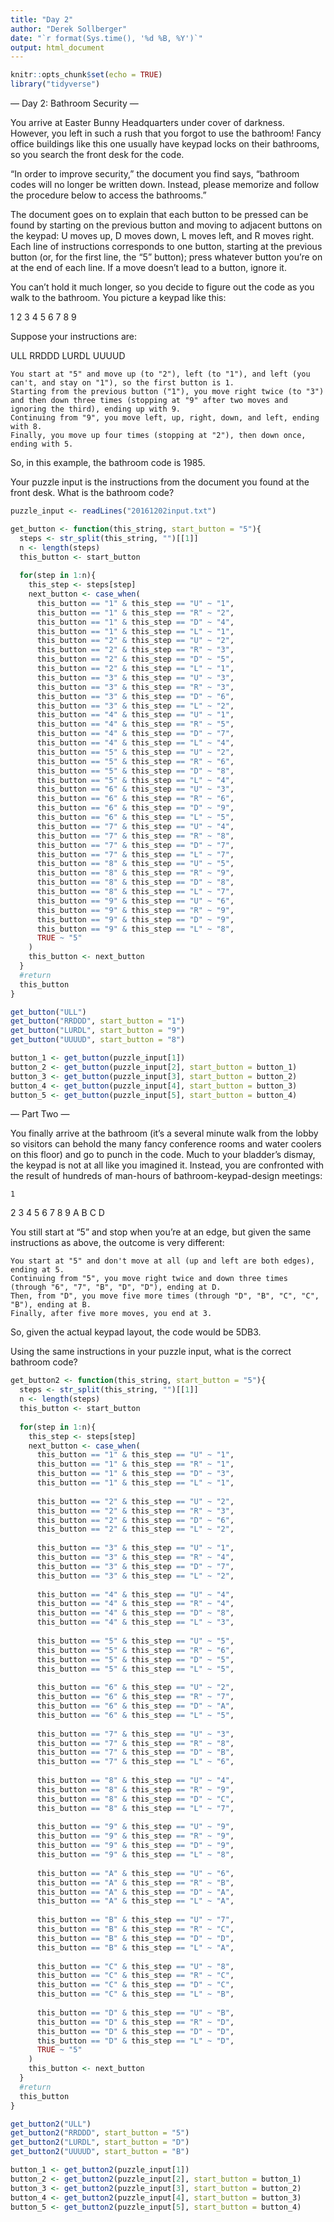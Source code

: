 ```yaml
---
title: "Day 2"
author: "Derek Sollberger"
date: "`r format(Sys.time(), '%d %B, %Y')`"
output: html_document
---
```


```r
knitr::opts_chunk$set(echo = TRUE)
library("tidyverse")
```

--- Day 2: Bathroom Security ---

You arrive at Easter Bunny Headquarters under cover of darkness. However, you left in such a rush that you forgot to use the bathroom! Fancy office buildings like this one usually have keypad locks on their bathrooms, so you search the front desk for the code.

"In order to improve security," the document you find says, "bathroom codes will no longer be written down. Instead, please memorize and follow the procedure below to access the bathrooms."

The document goes on to explain that each button to be pressed can be found by starting on the previous button and moving to adjacent buttons on the keypad: U moves up, D moves down, L moves left, and R moves right. Each line of instructions corresponds to one button, starting at the previous button (or, for the first line, the "5" button); press whatever button you're on at the end of each line. If a move doesn't lead to a button, ignore it.

You can't hold it much longer, so you decide to figure out the code as you walk to the bathroom. You picture a keypad like this:

1 2 3
4 5 6
7 8 9

Suppose your instructions are:

ULL
RRDDD
LURDL
UUUUD

    You start at "5" and move up (to "2"), left (to "1"), and left (you can't, and stay on "1"), so the first button is 1.
    Starting from the previous button ("1"), you move right twice (to "3") and then down three times (stopping at "9" after two moves and ignoring the third), ending up with 9.
    Continuing from "9", you move left, up, right, down, and left, ending with 8.
    Finally, you move up four times (stopping at "2"), then down once, ending with 5.

So, in this example, the bathroom code is 1985.

Your puzzle input is the instructions from the document you found at the front desk. What is the bathroom code?

```r
puzzle_input <- readLines("20161202input.txt")
```

```r
get_button <- function(this_string, start_button = "5"){
  steps <- str_split(this_string, "")[[1]]
  n <- length(steps)
  this_button <- start_button
  
  for(step in 1:n){
    this_step <- steps[step]
    next_button <- case_when(
      this_button == "1" & this_step == "U" ~ "1",
      this_button == "1" & this_step == "R" ~ "2",
      this_button == "1" & this_step == "D" ~ "4",
      this_button == "1" & this_step == "L" ~ "1",
      this_button == "2" & this_step == "U" ~ "2",
      this_button == "2" & this_step == "R" ~ "3",
      this_button == "2" & this_step == "D" ~ "5",
      this_button == "2" & this_step == "L" ~ "1",
      this_button == "3" & this_step == "U" ~ "3",
      this_button == "3" & this_step == "R" ~ "3",
      this_button == "3" & this_step == "D" ~ "6",
      this_button == "3" & this_step == "L" ~ "2",
      this_button == "4" & this_step == "U" ~ "1",
      this_button == "4" & this_step == "R" ~ "5",
      this_button == "4" & this_step == "D" ~ "7",
      this_button == "4" & this_step == "L" ~ "4",
      this_button == "5" & this_step == "U" ~ "2",
      this_button == "5" & this_step == "R" ~ "6",
      this_button == "5" & this_step == "D" ~ "8",
      this_button == "5" & this_step == "L" ~ "4",
      this_button == "6" & this_step == "U" ~ "3",
      this_button == "6" & this_step == "R" ~ "6",
      this_button == "6" & this_step == "D" ~ "9",
      this_button == "6" & this_step == "L" ~ "5",
      this_button == "7" & this_step == "U" ~ "4",
      this_button == "7" & this_step == "R" ~ "8",
      this_button == "7" & this_step == "D" ~ "7",
      this_button == "7" & this_step == "L" ~ "7",
      this_button == "8" & this_step == "U" ~ "5",
      this_button == "8" & this_step == "R" ~ "9",
      this_button == "8" & this_step == "D" ~ "8",
      this_button == "8" & this_step == "L" ~ "7",
      this_button == "9" & this_step == "U" ~ "6",
      this_button == "9" & this_step == "R" ~ "9",
      this_button == "9" & this_step == "D" ~ "9",
      this_button == "9" & this_step == "L" ~ "8",
      TRUE ~ "5"
    )
    this_button <- next_button
  }
  #return
  this_button
}

get_button("ULL")
get_button("RRDDD", start_button = "1")
get_button("LURDL", start_button = "9")
get_button("UUUUD", start_button = "8")
```
```r
button_1 <- get_button(puzzle_input[1])
button_2 <- get_button(puzzle_input[2], start_button = button_1)
button_3 <- get_button(puzzle_input[3], start_button = button_2)
button_4 <- get_button(puzzle_input[4], start_button = button_3)
button_5 <- get_button(puzzle_input[5], start_button = button_4)
```

--- Part Two ---

You finally arrive at the bathroom (it's a several minute walk from the lobby so visitors can behold the many fancy conference rooms and water coolers on this floor) and go to punch in the code. Much to your bladder's dismay, the keypad is not at all like you imagined it. Instead, you are confronted with the result of hundreds of man-hours of bathroom-keypad-design meetings:

    1
  2 3 4
5 6 7 8 9
  A B C
    D

You still start at "5" and stop when you're at an edge, but given the same instructions as above, the outcome is very different:

    You start at "5" and don't move at all (up and left are both edges), ending at 5.
    Continuing from "5", you move right twice and down three times (through "6", "7", "B", "D", "D"), ending at D.
    Then, from "D", you move five more times (through "D", "B", "C", "C", "B"), ending at B.
    Finally, after five more moves, you end at 3.

So, given the actual keypad layout, the code would be 5DB3.

Using the same instructions in your puzzle input, what is the correct bathroom code?

```r
get_button2 <- function(this_string, start_button = "5"){
  steps <- str_split(this_string, "")[[1]]
  n <- length(steps)
  this_button <- start_button
  
  for(step in 1:n){
    this_step <- steps[step]
    next_button <- case_when(
      this_button == "1" & this_step == "U" ~ "1",
      this_button == "1" & this_step == "R" ~ "1",
      this_button == "1" & this_step == "D" ~ "3",
      this_button == "1" & this_step == "L" ~ "1",
      
      this_button == "2" & this_step == "U" ~ "2",
      this_button == "2" & this_step == "R" ~ "3",
      this_button == "2" & this_step == "D" ~ "6",
      this_button == "2" & this_step == "L" ~ "2",
      
      this_button == "3" & this_step == "U" ~ "1",
      this_button == "3" & this_step == "R" ~ "4",
      this_button == "3" & this_step == "D" ~ "7",
      this_button == "3" & this_step == "L" ~ "2",
      
      this_button == "4" & this_step == "U" ~ "4",
      this_button == "4" & this_step == "R" ~ "4",
      this_button == "4" & this_step == "D" ~ "8",
      this_button == "4" & this_step == "L" ~ "3",
      
      this_button == "5" & this_step == "U" ~ "5",
      this_button == "5" & this_step == "R" ~ "6",
      this_button == "5" & this_step == "D" ~ "5",
      this_button == "5" & this_step == "L" ~ "5",
      
      this_button == "6" & this_step == "U" ~ "2",
      this_button == "6" & this_step == "R" ~ "7",
      this_button == "6" & this_step == "D" ~ "A",
      this_button == "6" & this_step == "L" ~ "5",
      
      this_button == "7" & this_step == "U" ~ "3",
      this_button == "7" & this_step == "R" ~ "8",
      this_button == "7" & this_step == "D" ~ "B",
      this_button == "7" & this_step == "L" ~ "6",
      
      this_button == "8" & this_step == "U" ~ "4",
      this_button == "8" & this_step == "R" ~ "9",
      this_button == "8" & this_step == "D" ~ "C",
      this_button == "8" & this_step == "L" ~ "7",
      
      this_button == "9" & this_step == "U" ~ "9",
      this_button == "9" & this_step == "R" ~ "9",
      this_button == "9" & this_step == "D" ~ "9",
      this_button == "9" & this_step == "L" ~ "8",
      
      this_button == "A" & this_step == "U" ~ "6",
      this_button == "A" & this_step == "R" ~ "B",
      this_button == "A" & this_step == "D" ~ "A",
      this_button == "A" & this_step == "L" ~ "A",
      
      this_button == "B" & this_step == "U" ~ "7",
      this_button == "B" & this_step == "R" ~ "C",
      this_button == "B" & this_step == "D" ~ "D",
      this_button == "B" & this_step == "L" ~ "A",
      
      this_button == "C" & this_step == "U" ~ "8",
      this_button == "C" & this_step == "R" ~ "C",
      this_button == "C" & this_step == "D" ~ "C",
      this_button == "C" & this_step == "L" ~ "B",
      
      this_button == "D" & this_step == "U" ~ "B",
      this_button == "D" & this_step == "R" ~ "D",
      this_button == "D" & this_step == "D" ~ "D",
      this_button == "D" & this_step == "L" ~ "D",
      TRUE ~ "5"
    )
    this_button <- next_button
  }
  #return
  this_button
}

get_button2("ULL")
get_button2("RRDDD", start_button = "5")
get_button2("LURDL", start_button = "D")
get_button2("UUUUD", start_button = "B")
```
```r
button_1 <- get_button2(puzzle_input[1])
button_2 <- get_button2(puzzle_input[2], start_button = button_1)
button_3 <- get_button2(puzzle_input[3], start_button = button_2)
button_4 <- get_button2(puzzle_input[4], start_button = button_3)
button_5 <- get_button2(puzzle_input[5], start_button = button_4)
```